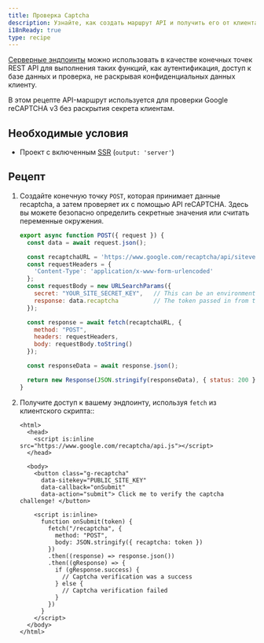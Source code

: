 ```yaml
---
title: Проверка Captcha
description: Узнайте, как создать маршрут API и получить его от клиента.
i18nReady: true
type: recipe
---
```


[Серверные эндпоинты](/ru/guides/endpoints/#server-endpoints-api-routes) можно использовать в качестве конечных точек REST API для выполнения таких функций, как аутентификация, доступ к базе данных и проверка, не раскрывая конфиденциальных данных клиенту.

В этом рецепте API-маршрут используется для проверки Google reCAPTCHA v3 без раскрытия секрета клиентам.

## Необходимые условия
- Проект с включенным [SSR](/ru/guides/server-side-rendering/) (`output: 'server'`)

## Рецепт

1. Создайте конечную точку `POST`, которая принимает данные recaptcha, а затем проверяет их с помощью API reCAPTCHA. Здесь вы можете безопасно определить секретные значения или считать переменные окружения.

    ```js title="src/pages/recaptcha.js"
    export async function POST({ request }) {
      const data = await request.json();

      const recaptchaURL = 'https://www.google.com/recaptcha/api/siteverify';
      const requestHeaders = {
        'Content-Type': 'application/x-www-form-urlencoded'
      };
      const requestBody = new URLSearchParams({
        secret: "YOUR_SITE_SECRET_KEY",   // This can be an environment variable
        response: data.recaptcha          // The token passed in from the client
      });

      const response = await fetch(recaptchaURL, {
        method: "POST",
        headers: requestHeaders,
        body: requestBody.toString()
      });

      const responseData = await response.json();

      return new Response(JSON.stringify(responseData), { status: 200 });
    }
    ```

2. Получите доступ к вашему эндпоинту, используя `fetch` из клиентского скрипта::

    ```astro title="src/pages/index.astro"
    <html>
      <head>
        <script is:inline src="https://www.google.com/recaptcha/api.js"></script>
      </head>

      <body>
        <button class="g-recaptcha" 
          data-sitekey="PUBLIC_SITE_KEY" 
          data-callback="onSubmit" 
          data-action="submit"> Click me to verify the captcha challenge! </button>

        <script is:inline>
          function onSubmit(token) {
            fetch("/recaptcha", {
              method: "POST",
              body: JSON.stringify({ recaptcha: token })
            })
            .then((response) => response.json())
            .then((gResponse) => {
              if (gResponse.success) {
                // Captcha verification was a success
              } else {
                // Captcha verification failed
              }
            })
          }
        </script>
      </body>
    </html>
    ```